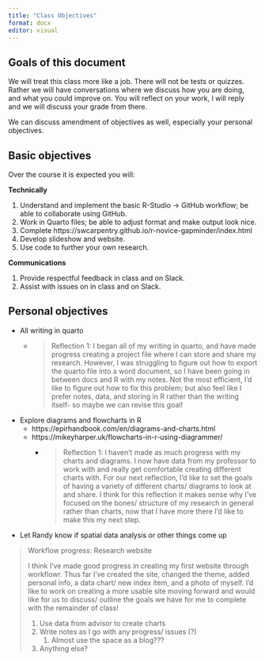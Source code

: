 ```yaml
---
title: "Class Objectives"
format: docx
editor: visual
---
```


## Goals of this document

We will treat this class more like a job. There will not be tests or quizzes. Rather we will have conversations where we discuss how you are doing, and what you could improve on. You will reflect on your work, I will reply and we will discuss your grade from there.

We can discuss amendment of objectives as well, especially your personal objectives.

## Basic objectives

Over the course it is expected you will:

**Technically**

1.  Understand and implement the basic R-Studio -\> GitHub workflow; be able to collaborate using GitHub.
2.  Work in Quarto files; be able to adjust format and make output look nice.
3.  Complete https://swcarpentry.github.io/r-novice-gapminder/index.html
4.  Develop slideshow and website.
5.  Use code to further your own research.

**Communications**

1.  Provide respectful feedback in class and on Slack.
2.  Assist with issues on in class and on Slack.

## Personal objectives

-   All writing in quarto
    -   <div>

        > Reflection 1: I began all of my writing in quarto, and have made progress creating a project file where I can store and share my research. However, I was struggling to figure out how to export the quarto file into a word document, so I have been going in between docs and R with my notes. Not the most efficient, I'd like to figure out how to fix this problem; but also feel like I prefer notes, data, and storing in R rather than the writing itself- so maybe we can revise this goal!

        </div>
-   Explore diagrams and flowcharts in R
    -   https://epirhandbook.com/en/diagrams-and-charts.html
    -   https://mikeyharper.uk/flowcharts-in-r-using-diagrammer/
        -   <div>

            > Reflection 1: I haven't made as much progress with my charts and diagrams. I now have data from my professor to work with and really get comfortable creating different charts with. For our next reflection, I'd like to set the goals of having a variety of different charts/ diagrams to look at and share. I think for this reflection it makes sense why I've focused on the bones/ structure of my research in general rather than charts, now that I have more there I'd like to make this my next step.

            </div>
-   Let Randy know if spatial data analysis or other things come up

> Workflow progress: Research website
>
> I think I've made good progress in creating my first website through workflowr. Thus far I've created the site, changed the theme, added personal info, a data chart/ new index item, and a photo of myself. I'd like to work on creating a more usable site moving forward and would like for us to discuss/ outline the goals we have for me to complete with the remainder of class!
>
> 1.  Use data from advisor to create charts
> 2.  Write notes as I go with any progress/ issues (?)
>     1.  Almost use the space as a blog???
> 3.  Anything else?
